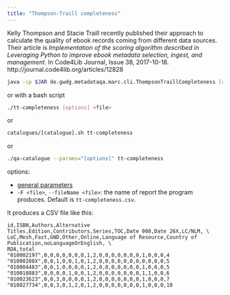 ```yaml
---
title: "Thompson-Traill completeness"
---
```


Kelly Thompson and Stacie Traill recently published their approach to calculate
the quality of ebook records coming from different data sources. Their article
is _Implementation of the scoring algorithm described in Leveraging Python to
improve ebook metadata selection, ingest, and management._ In Code4Lib Journal,
Issue 38, 2017-10-18. http://journal.code4lib.org/articles/12828

```bash
java -cp $JAR de.gwdg.metadataqa.marc.cli.ThompsonTraillCompleteness [options] <file>
```
or with a bash script
```bash
./tt-completeness [options] <file>
```
or
```bash
catalogues/[catalogue].sh tt-completeness
```
or
```bash
./qa-catalogue --params="[options]" tt-completeness
```

options:

* [general parameters](#general-parameters)
* `-F <file>`, `--fileName <file>`: the name of report the program produces.
  Default is `tt-completeness.csv`.

It produces a CSV file like this:

```
id,ISBN,Authors,Alternative Titles,Edition,Contributors,Series,TOC,Date 008,Date 26X,LC/NLM, \
LoC,Mesh,Fast,GND,Other,Online,Language of Resource,Country of Publication,noLanguageOrEnglish, \
RDA,total
"010002197",0,0,0,0,0,0,0,1,2,0,0,0,0,0,0,0,1,0,0,0,4
"01000288X",0,0,1,0,0,1,0,1,2,0,0,0,0,0,0,0,0,0,0,0,5
"010004483",0,0,1,0,0,0,0,1,2,0,0,0,0,0,0,0,1,0,0,0,5
"010018883",0,0,0,0,1,0,0,1,2,0,0,0,0,0,0,0,1,1,0,0,6
"010023623",0,0,3,0,0,0,0,1,2,0,0,0,0,0,0,0,1,0,0,0,7
"010027734",0,0,3,0,1,2,0,1,2,0,0,0,0,0,0,0,1,0,0,0,10
```
